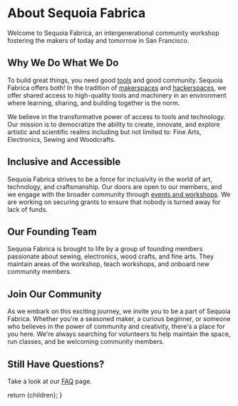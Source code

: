 
# About Sequoia Fabrica

Welcome to Sequoia Fabrica, an intergenerational community workshop fostering the makers of today and tomorrow in San Francisco. 

## Why We Do What We Do

To build great things, you need good [tools](https://wiki.sequoiafabrica.org/wiki/Main_Page) and good community. Sequoia Fabrica offers both! In the tradition of [makerspaces](https://www.makerspaces.com/what-is-a-makerspace/) and [hackerspaces](https://hackerspaces.org), we offer shared access to high-quality tools and machinery in an environment where learning, sharing, and building together is the norm. 

We believe in the transformative power of access to tools and technology. Our mission is to democratize the ability to create, innovate, and explore artistic and scientific realms including but not limited to: Fine Arts, Electronics, Sewing and Woodcrafts. 

## Inclusive and Accessible

Sequoia Fabrica strives to be a force for inclusivity in the world of art, technology, and craftsmanship. Our doors are open to our members, and we engage with the broader community through [events and workshops](./events). We are working on securing grants to ensure that nobody is turned away for lack of funds.

## Our Founding Team

Sequoia Fabrica is brought to life by a group of founding members passionate about sewing, electronics, wood crafts, and fine arts. They maintain areas of the workshop, teach workshops, and onboard new community members.

## Join Our Community

As we embark on this exciting journey, we invite you to be a part of Sequoia Fabrica. Whether you're a seasoned maker, a curious beginner, or someone who believes in the power of community and creativity, there's a place for you here. We're always searching for volunteers to help maintain the space, run classes, and be welcoming community members. 

## Still Have Questions?

Take a look at our [FAQ](./faq) page.

  return <DocumentLayout>{children}</DocumentLayout>;
}
